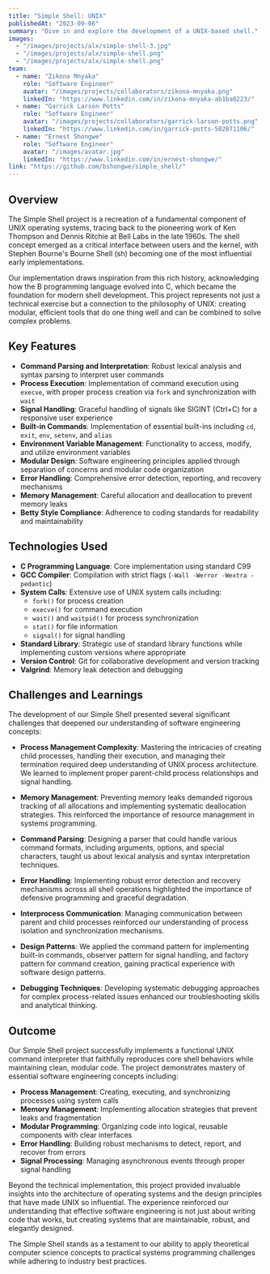 ```yaml
---
title: "Simple Shell: UNIX"
publishedAt: "2023-09-06"
summary: "Dive in and explore the development of a UNIX-based shell."
images:
  - "/images/projects/alx/simple-shell-3.jpg"
  - "/images/projects/alx/simple-shell.png"
  - "/images/projects/alx/simple-shell.png"
team:
  - name: "Zikona Mnyaka"
    role: "Software Engineer"
    avatar: "/images/projects/collaborators/zikona-mnyaka.png"
    linkedIn: "https://www.linkedin.com/in/zikona-mnyaka-ab1ba0223/"
  - name: "Garrick Larson Potts"
    role: "Software Engineer"
    avatar: "/images/projects/collaborators/garrick-larson-potts.png"
    linkedIn: "https://www.linkedin.com/in/garrick-potts-502871106/"
  - name: "Ernest Shongwe"
    role: "Software Engineer"
    avatar: "/images/avatar.jpg"
    linkedIn: "https://www.linkedin.com/in/ernest-shongwe/"
link: "https://github.com/bshongwe/simple_shell/"
---
```


## Overview

The Simple Shell project is a recreation of a fundamental component of UNIX operating systems, tracing back to the pioneering work of Ken Thompson and Dennis Ritchie at Bell Labs in the late 1960s. The shell concept emerged as a critical interface between users and the kernel, with Stephen Bourne's Bourne Shell (sh) becoming one of the most influential early implementations. 

Our implementation draws inspiration from this rich history, acknowledging how the B programming language evolved into C, which became the foundation for modern shell development. This project represents not just a technical exercise but a connection to the philosophy of UNIX: creating modular, efficient tools that do one thing well and can be combined to solve complex problems.

## Key Features

- **Command Parsing and Interpretation**: Robust lexical analysis and syntax parsing to interpret user commands
- **Process Execution**: Implementation of command execution using `execve`, with proper process creation via `fork` and synchronization with `wait`
- **Signal Handling**: Graceful handling of signals like SIGINT (Ctrl+C) for a responsive user experience
- **Built-in Commands**: Implementation of essential built-ins including `cd`, `exit`, `env`, `setenv`, and `alias`
- **Environment Variable Management**: Functionality to access, modify, and utilize environment variables
- **Modular Design**: Software engineering principles applied through separation of concerns and modular code organization
- **Error Handling**: Comprehensive error detection, reporting, and recovery mechanisms
- **Memory Management**: Careful allocation and deallocation to prevent memory leaks
- **Betty Style Compliance**: Adherence to coding standards for readability and maintainability

## Technologies Used

- **C Programming Language**: Core implementation using standard C99
- **GCC Compiler**: Compilation with strict flags (`-Wall -Werror -Wextra -pedantic`)
- **System Calls**: Extensive use of UNIX system calls including:
  - `fork()` for process creation
  - `execve()` for command execution
  - `wait()` and `waitpid()` for process synchronization
  - `stat()` for file information
  - `signal()` for signal handling
- **Standard Library**: Strategic use of standard library functions while implementing custom versions where appropriate
- **Version Control**: Git for collaborative development and version tracking
- **Valgrind**: Memory leak detection and debugging

## Challenges and Learnings

The development of our Simple Shell presented several significant challenges that deepened our understanding of software engineering concepts:

- **Process Management Complexity**: Mastering the intricacies of creating child processes, handling their execution, and managing their termination required deep understanding of UNIX process architecture. We learned to implement proper parent-child process relationships and signal handling.

- **Memory Management**: Preventing memory leaks demanded rigorous tracking of all allocations and implementing systematic deallocation strategies. This reinforced the importance of resource management in systems programming.

- **Command Parsing**: Designing a parser that could handle various command formats, including arguments, options, and special characters, taught us about lexical analysis and syntax interpretation techniques.

- **Error Handling**: Implementing robust error detection and recovery mechanisms across all shell operations highlighted the importance of defensive programming and graceful degradation.

- **Interprocess Communication**: Managing communication between parent and child processes reinforced our understanding of process isolation and synchronization mechanisms.

- **Design Patterns**: We applied the command pattern for implementing built-in commands, observer pattern for signal handling, and factory pattern for command creation, gaining practical experience with software design patterns.

- **Debugging Techniques**: Developing systematic debugging approaches for complex process-related issues enhanced our troubleshooting skills and analytical thinking.

## Outcome

Our Simple Shell project successfully implements a functional UNIX command interpreter that faithfully reproduces core shell behaviors while maintaining clean, modular code. The project demonstrates mastery of essential software engineering concepts including:

- **Process Management**: Creating, executing, and synchronizing processes using system calls
- **Memory Management**: Implementing allocation strategies that prevent leaks and fragmentation
- **Modular Programming**: Organizing code into logical, reusable components with clear interfaces
- **Error Handling**: Building robust mechanisms to detect, report, and recover from errors
- **Signal Processing**: Managing asynchronous events through proper signal handling

Beyond the technical implementation, this project provided invaluable insights into the architecture of operating systems and the design principles that have made UNIX so influential. The experience reinforced our understanding that effective software engineering is not just about writing code that works, but creating systems that are maintainable, robust, and elegantly designed.

The Simple Shell stands as a testament to our ability to apply theoretical computer science concepts to practical systems programming challenges while adhering to industry best practices.
